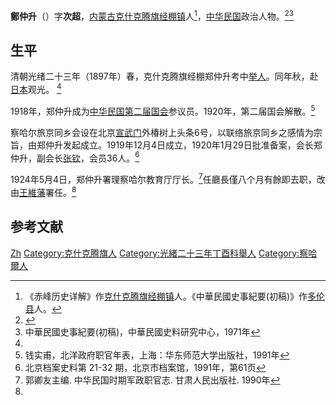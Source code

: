 {{Infobox Officeholder
|姓名=鄭仲升
|圖像=File:鄭仲升.jpg
|圖像大小=200px
|圖像說明=  
|字    = 
|號    = 
|別名    = 
|出生日期 = 
|出生地點 = 
|逝世日期 = 
|逝世地點 = 
|死因    = 
|墓地    = 
|籍貫    = 
|政黨    = 
|parents  = 
|配偶   =
|伴侶    = 
|relatives  =  
|children  =  
|著作    = 
|past    = 
}}
'''鄭仲升'''（{{bd|？||？|}}）字'''次超'''，[[内蒙古|内蒙古]][[克什克腾旗|克什克腾旗]][[经棚镇|经棚镇]]人<ref>《赤峰历史详解》作[[克什克腾旗|克什克腾旗]][[经棚镇|经棚镇]]人。《中華民國史事紀要(初稿)》作[[多伦县|多伦县]]人。</ref>，[[中华民国|中华民国]]政治人物。<ref name=cf>{{Cite web |url=http://www.chinawkzy.com/cfls.htm |title=赤峰历史详解，赤峰八千年，2009-05-10 |accessdate=2013-06-02 |archive-date=2012-03-29 |archive-url=https://web.archive.org/web/20120329052053/http://www.chinawkzy.com/cfls.htm |dead-url=no }}</ref><ref name=ssjy>中華民國史事紀要(初稿)，中華民國史料研究中心，1971年</ref>

==生平==
清朝光绪二十三年（1897年）春，克什克腾旗经棚郑仲升考中[[举人|举人]]。同年秋，赴[[日本|日本]]观光。 <ref name=cf/>

1918年，郑仲升成为[[中华民国第二届国会|中华民国第二届国会]]参议员。1920年，第二届国会解散。<ref>钱实甫，北洋政府职官年表，上海：华东师范大学出版社，1991年</ref>

察哈尔旅京同乡会设在北京[[宣武门|宣武门]]外椿树上头条6号，以联络旅京同乡之感情为宗旨，由郑仲升发起成立。1919年12月4日成立，1920年1月29日批准备案，会长郑仲升，副会长[[张钦_(民国)|张钦]]，会员36人。<ref>北京档案史料第 21-32 期，北京市档案馆，1991年，第61页</ref>

1924年5月4日，郑仲升署理察哈尔教育厅厅长。<ref>郭卿友主编. 中华民国时期军政职官志. 甘肃人民出版社. 1990年</ref>任廳長僅八个月有餘即去职，改由[[王維藩|王維藩]]署任。<ref name=ssjy/>

==参考文献==
{{reflist}}
{{中華民國第二屆國會參議院議員}}
[[Category:郑姓|Zh]]
[[Category:克什克腾旗人|Category:克什克腾旗人]]
[[Category:光緒二十三年丁酉科舉人|Category:光緒二十三年丁酉科舉人]]
[[Category:察哈爾人|Category:察哈爾人]]